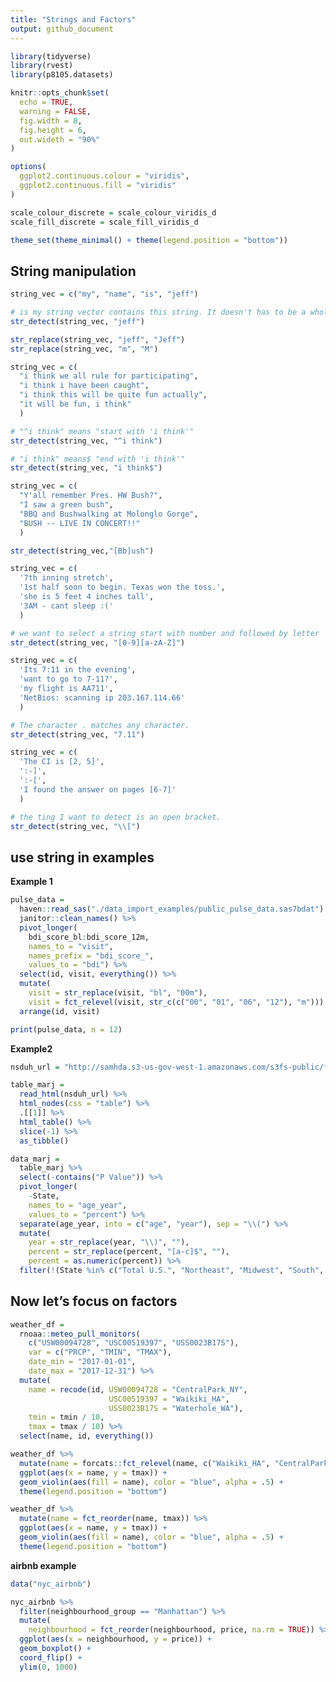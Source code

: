 ```yaml
---
title: "Strings and Factors"
output: github_document
---
```


```r

library(tidyverse)
library(rvest)
library(p8105.datasets)

knitr::opts_chunk$set(
  echo = TRUE,
  warning = FALSE,
  fig.width = 8,
  fig.height = 6,
  out.wideth = "90%"
)

options(
  ggplot2.continuous.colour = "viridis",
  ggplot2.continuous.fill = "viridis"
)

scale_colour_discrete = scale_colour_viridis_d
scale_fill_discrete = scale_fill_viridis_d

theme_set(theme_minimal() + theme(legend.position = "bottom"))
```


## String manipulation

```r
string_vec = c("my", "name", "is", "jeff")

# is my string vector contains this string. It doesn't has to be a whole word. As long as the pattern exist in the string vector. 
str_detect(string_vec, "jeff")
```

```r
str_replace(string_vec, "jeff", "Jeff")
str_replace(string_vec, "m", "M")
```

```r
string_vec = c(
  "i think we all rule for participating",
  "i think i have been caught",
  "i think this will be quite fun actually",
  "it will be fun, i think"
  )

# "^i think" means "start with 'i think'"
str_detect(string_vec, "^i think")

# "i think" means$ "end with 'i think'"
str_detect(string_vec, "i think$")
```

```r
string_vec = c(
  "Y'all remember Pres. HW Bush?",
  "I saw a green bush",
  "BBQ and Bushwalking at Molonglo Gorge",
  "BUSH -- LIVE IN CONCERT!!"
  )

str_detect(string_vec,"[Bb]ush")
```

```r
string_vec = c(
  '7th inning stretch',
  '1st half soon to begin. Texas won the toss.',
  'she is 5 feet 4 inches tall',
  '3AM - cant sleep :('
  )

# we want to select a string start with number and followed by letter
str_detect(string_vec, "[0-9][a-zA-Z]")
```

```r
string_vec = c(
  'Its 7:11 in the evening',
  'want to go to 7-11?',
  'my flight is AA711',
  'NetBios: scanning ip 203.167.114.66'
  )

# The character . matches any character.
str_detect(string_vec, "7.11")
```

```r
string_vec = c(
  'The CI is [2, 5]',
  ':-]',
  ':-[',
  'I found the answer on pages [6-7]'
  )

# the ting I want to detect is an open bracket.
str_detect(string_vec, "\\[")
```


## use string in examples

**Example 1**

```r
pulse_data = 
  haven::read_sas("./data_import_examples/public_pulse_data.sas7bdat") %>%
  janitor::clean_names() %>%
  pivot_longer(
    bdi_score_bl:bdi_score_12m,
    names_to = "visit", 
    names_prefix = "bdi_score_",
    values_to = "bdi") %>%
  select(id, visit, everything()) %>%
  mutate(
    visit = str_replace(visit, "bl", "00m"),
    visit = fct_relevel(visit, str_c(c("00", "01", "06", "12"), "m"))) %>%
  arrange(id, visit)

print(pulse_data, n = 12)
```

**Example2**

```r
nsduh_url = "http://samhda.s3-us-gov-west-1.amazonaws.com/s3fs-public/field-uploads/2k15StateFiles/NSDUHsaeShortTermCHG2015.htm"

table_marj = 
  read_html(nsduh_url) %>% 
  html_nodes(css = "table") %>% 
  .[[1]] %>%
  html_table() %>%
  slice(-1) %>%
  as_tibble()
```

```r
data_marj = 
  table_marj %>%
  select(-contains("P Value")) %>%
  pivot_longer(
    -State,
    names_to = "age_year", 
    values_to = "percent") %>%
  separate(age_year, into = c("age", "year"), sep = "\\(") %>%
  mutate(
    year = str_replace(year, "\\)", ""),
    percent = str_replace(percent, "[a-c]$", ""),
    percent = as.numeric(percent)) %>%
  filter(!(State %in% c("Total U.S.", "Northeast", "Midwest", "South", "West")))
```


## Now let's focus on factors

```r
weather_df = 
  rnoaa::meteo_pull_monitors(
    c("USW00094728", "USC00519397", "USS0023B17S"),
    var = c("PRCP", "TMIN", "TMAX"), 
    date_min = "2017-01-01",
    date_max = "2017-12-31") %>%
  mutate(
    name = recode(id, USW00094728 = "CentralPark_NY", 
                      USC00519397 = "Waikiki_HA",
                      USS0023B17S = "Waterhole_WA"),
    tmin = tmin / 10,
    tmax = tmax / 10) %>%
  select(name, id, everything())
```

```r
weather_df %>%
  mutate(name = forcats::fct_relevel(name, c("Waikiki_HA", "CentralPark_NY", "Waterhole_WA"))) %>% 
  ggplot(aes(x = name, y = tmax)) + 
  geom_violin(aes(fill = name), color = "blue", alpha = .5) + 
  theme(legend.position = "bottom")
```

```r
weather_df %>%
  mutate(name = fct_reorder(name, tmax)) %>% 
  ggplot(aes(x = name, y = tmax)) + 
  geom_violin(aes(fill = name), color = "blue", alpha = .5) + 
  theme(legend.position = "bottom")
```

**airbnb example**

```r
data("nyc_airbnb")

nyc_airbnb %>%
  filter(neighbourhood_group == "Manhattan") %>% 
  mutate(
    neighbourhood = fct_reorder(neighbourhood, price, na.rm = TRUE)) %>% 
  ggplot(aes(x = neighbourhood, y = price)) +
  geom_boxplot() +
  coord_flip() + 
  ylim(0, 1000)
```











